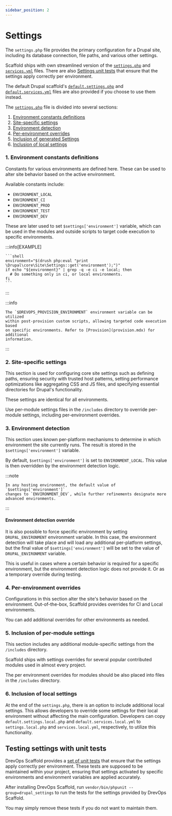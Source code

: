 ```yaml
---
sidebar_position: 2
---
```


# Settings

The `settings.php` file provides the primary configuration for a Drupal site,
including its database connection, file paths, and various other settings.

Scaffold ships with own streamlined version of
the [`settings.php`](https://github.com/drevops/scaffold/blob/develop/web/sites/default/settings.php) and
[`services.yml`](https://github.com/drevops/scaffold/blob/develop/web/sites/default/services.yml) files. There are
also [Settings unit tests](#testing-settings-with-unit-tests) that ensure that
the settings apply correctly per environment.

The default Drupal scaffold's [`default.settings.php`](https://github.com/drevops/scaffold/blob/develop/web/sites/default/default.settings.php)
and [`default.services.yml`](https://github.com/drevops/scaffold/blob/develop/web/sites/default/default.services.yml)
files are also provided if you choose to use them instead.

The [`settings.php`](https://github.com/drevops/scaffold/blob/develop/web/sites/default/settings.php) file is divided
into several sections:

1. [Environment constants definitions](#1-environment-constants-definitions)
2. [Site-specific settings](#2-site-specific-settings)
3. [Environment detection](#3-environment-detection)
4. [Per-environment overrides](#4-per-environment-overrides)
5. [Inclusion of generated Settings](#5-inclusion-of-per-module-settings)
6. [Inclusion of local settings](#6-inclusion-of-local-settings)

### 1. Environment constants definitions

Constants for various environments are defined here. These can be used to alter
site behavior based on the active environment.

Available constants include:

- `ENVIRONMENT_LOCAL`
- `ENVIRONMENT_CI`
- `ENVIRONMENT_PROD`
- `ENVIRONMENT_TEST`
- `ENVIRONMENT_DEV`

These are later used to set `$settings['environment']` variable, which can be
used in the modules and outside scripts to target code execution to specific
environments.

:::info[EXAMPLE]

    ```shell
    environment="$(drush php:eval "print \Drupal\core\Site\Settings::get('environment');")"
    if echo "${environment}" | grep -q -e ci -e local; then
      # Do something only in ci, or local environments.
    fi
    ```

:::

:::info

    The `$DREVOPS_PROVISION_ENVIRONMENT` environment variable can be utilized
    within post-provision custom scripts, allowing targeted code execution based
    on specific environments. Refer to [Provision](provision.mdx) for additional
    information.

:::

### 2. Site-specific settings

This section is used for configuring core site settings such as defining paths,
ensuring security with trusted host patterns, setting performance optimizations
like aggregating CSS and JS files, and specifying essential directories for
Drupal's functionality.

These settings are identical for all environments.

Use per-module settings files in the `/includes` directory to override
per-module settings, including per-environment overrides.

### 3. Environment detection

This section uses known per-platform mechanisms to determine in which
environment the site currently runs. The result is stored in the
`$settings['environment']` variable.

By default, `$settings['environment']` is set to `ENVIRONMENT_LOCAL`.
This value is then overridden by the environment detection logic.

:::note

    In any hosting environment, the default value of `$settings['environment']`
    changes to `ENVIRONMENT_DEV`, while further refinements designate more
    advanced environments.

:::

#### Environment detection override

It is also possible to force specific environment by setting
`DRUPAL_ENVIRONMENT` environment variable. In this case, the environment
detection will take place and will load any additional per-platform settings,
but the final value of `$settings['environment']` will be set to the value of
`DRUPAL_ENVIRONMENT` variable.

This is useful in cases where a certain behavior is required for a specific
environment, but the environment detection logic does not provide it. Or as a
temporary override during testing.

### 4. Per-environment overrides

Configurations in this section alter the site's behavior based on the
environment. Out-of-the-box, Scaffold provides overrides for CI and Local
environments.

You can add additional overrides for other environments as needed.

### 5. Inclusion of per-module settings

This section includes any additional module-specific settings from the
`/includes` directory.

Scaffold ships with settings overrides for several popular contributed modules
used in almost every project.

The per environment overrides for modules should be also placed into files
in the `/includes` directory.

### 6. Inclusion of local settings

At the end of the `settings.php`, there is an option to include additional local
settings. This allows developers to override some settings for their local
environment without affecting the main configuration. Developers can
copy `default.settings.local.php` and `default.services.local.yml`
to `settings.local.php` and `services.local.yml`, respectively, to utilize this
functionality.

## Testing settings with unit tests

DrevOps Scaffold provides a [set of unit tests](https://github.com/drevops/scaffold/blob/develop/tests/phpunit/Drupal) that
ensure that the settings apply correctly per environment. These tests are
supposed to be maintained within your project, ensuring that settings activated
by specific environments and environment variables are applied accurately.

After installing DrevOps Scaffold, run `vendor/bin/phpunit --group=drupal_settings` to
run the tests for the settings provided by DrevOps Scaffold.

You may simply remove these tests if you do not want to maintain them.
